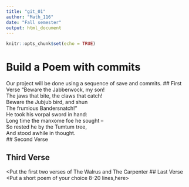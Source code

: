 ---
title: "git_01"
author: "Math_116"
date: "Fall semester"
output: html_document
---

```{r setup, include=FALSE}
knitr::opts_chunk$set(echo = TRUE)
```
# Build a Poem with commits
Our project will be done using a sequence of save and commits.
## First Verse 
<Put the first two verses of Jabberwocky by Lewis Carrol in this section>
"Beware the Jabberwock, my son!  
 The jaws that bite, the claws that catch!  
 Beware the Jubjub bird, and shun  
 The frumious Bandersnatch!"  
 He took his vorpal sword in hand:  
 Long time the manxome foe he sought --  
 So rested he by the Tumtum tree,  
 And stood awhile in thought.  
## Second Verse
<Put the first two verses of The Road Not Taken by Robert Frost here>

## Third Verse
<Put the first two verses of The Walrus and The Carpenter
## Last Verse
<Put a short poem of your choice 8-20 lines,here>
